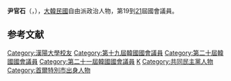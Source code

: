 {{BLP unsourced|time=2020-10-08T08:02:23+00:00}}
{{Infobox politician
| name = 尹官石<br>{{lang|ko|윤관석}}
| image = 
| caption = 
| birth_date = {{Birth date and age|1960|8|17}}
| birth_place = {{KOR}}[[首爾市|首爾市]][[龍山區_(首爾特別市)|龍山區]]
| residence = {{KOR}}[[仁川|仁川]]
| nationality = {{ROK}}
| party = {{MPK}}
| other_names = 
| alma_mater = [[漢陽大學|漢陽大學]]
| office = {{flagicon|South Korea}} 第19-21屆[[韓國國會|韓國國會]]議員
| term_start = 2012年5月30日
| term_end = 
| constituency = [[仁川|仁川]][[南洞區|南洞區]]乙
| predecessor = {{tsl|ko|조전혁|趙全赫}}
| successor = 
}}

'''尹官石'''（{{kor|윤관석|尹官石|Yoon Kwan-seok}}，{{bd|1960年|8月17日}}），[[大韓民國|大韓民國]]自由派政治人物，第19到[[第21屆大韓民國國會議員名單|21]]屆國會議員。

== 参考文献 ==
<references />

{{DEFAULTSORT:Yoon Kwan-seok}}
[[Category:漢陽大學校友|Category:漢陽大學校友]]
[[Category:第十九屆韓國國會議員|Category:第十九屆韓國國會議員]]
[[Category:第二十屆韓國國會議員|Category:第二十屆韓國國會議員]]
[[Category:第二十一屆韓國國會議員|Category:第二十一屆韓國國會議員]]
[[Category:尹姓|K]]
[[Category:共同民主黨人物|Category:共同民主黨人物]]
[[Category:首爾特別市出身人物|Category:首爾特別市出身人物]]